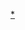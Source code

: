 {{asbox
| image     = qing_pic.svg
| pix       = 30
| subject   = 
| qualifier = 关于[[清朝]][[:Category:清朝人|人物]]
| category  = 清朝人物小作品
| tempsort  =  
| name      = Template:清朝人物小作品
}}<noinclude>
[[Category:清朝人物小作品模板|*]]
</noinclude>